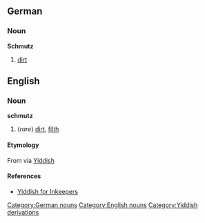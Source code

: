 == German ==
=== Noun ===
[[Category:German nouns]]
'''Schmutz'''
# [[dirt]]

== English ==
=== Noun ===
[[Category:English nouns]]
'''schmutz'''
# (''rare'') [[dirt]], [[filth]]
==== Etymology ====
From {{G.}} via [[w:Yiddish language|Yiddish]][[Category:Yiddish derivations]] 
==== References ====
* [http://www.innkeepersonly.com/innkeepernews/april-03/index5.asp Yiddish for Inkeepers]